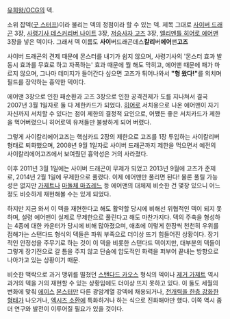 [[유희왕/OCG]]의 덱.

소위 잡덱([[굿 스터프]])이라 불리는 덱의 정점이라 할 수 있는 덱. 제목 그대로 [[사이버 드래곤]] 3장, [[사령기사 데스커리버 나이트]] 3장, [[저승사자 고즈]] 3장, [[엘리멘틀 히어로 에어맨]] 3장을 넣은 덱이다. 그래서 덱 이름도 '''사이'''버드래곤데스'''칼리'''버'''에어'''맨'''고즈'''

사이버 드래곤의 견제 때문에 몬스터를 내기가 쉽지 않으며, 사령기사의 '몬스터 효과 발동시 효과를 무효로 하고 자폭하는' 효과 때문에 뭘 해도 막히고, 에어맨 때문에 패가 마르지 않으며, 그나마 데미지가 들어간다 싶으면 고즈가 튀어나와서 '''"형 왔다!"'''를 외치며 필드를 장악하는 흉악한 덱이다.

에어맨 3장으로 인한 패순환과 고즈 3장으로 인한 공격견제가 도를 지나쳐서 결국 2007년 3월 1일자로 둘 다 제한카드가 되었다. [[히어로(유희왕)|히어로]] 서치용으로 나온 에어맨이 자기자신까지 서치할 수 있다는 점이 제한의 결정적 요인으로, 어쨌든 좋은 서치카드가 제한을 먹어버렸으니 히어로덱 유저들만 불쌍하게 되어 버렸다.

그렇게 사이칼리에어고즈는 핵심카드 2장의 제한으로 고즈를 1장 투입하는 사이칼리버 형태로 퇴화했으며, 2008년 9월 1일자로 사이버 드래곤까지 제한을 먹으면서 예전의 사이칼리에어고즈에서 보여줬던 흉악성은 거의 사라졌다.

이후 2011년 3월 1일에는 사이버 드래곤이 무제가 되었고 2013년 9월에 고즈가 준제로, 2014년 2월 1일에 무제한으로 풀렸다. 이제 에어맨만 풀리면 된다! 물론 풀릴 가능성은 없지만 [[가제트(유희왕)|가제트]]나 [[마돌체|마돌체 마죠레느]] 등 에어맨의 대체제 비슷한 건 몇장 있으니 어느정도 비슷하게 재현해볼 수는 있게 되었다.

하지만 지금 와서 이 덱을 재현한다고 해도 활약할 당시에 비해선 위협적인 덱이 되지 못하며, 설령 에어맨이 실제로 무제한으로 풀린다고 해도 마찬가지다. 덱의 주축을 형성하는 4종에 대한 카운터가 당시에 비해 많아졌으며, 애초에 이렇게 한장씩 천천히 우위를 점해가는 스탠다드 형식의 덱들은 파워 부족으로 더이상 뜨기 힘들어진 상황이다. 장기적인 안정성을 주무기로 하는 것이 이 덱을 비롯한 스탠다드 덱이지만, 대부분의 덱들이 그렇게 장기전으로 갈 틈을 주지 않고 단숨에 압도적인 화력을 퍼부어 끝내는 방향으로 나아가고 있는 상황이기 때문.

비슷한 맥락으로 과거 맹위를 떨쳤던 [[카오스(유희왕)|스탠다드 카오스]] 형식의 덱이나 [[가제트(유희왕)|제거 가제트]] 역시 과거의 덱을 거의 재현할 수 있는 상황임에도 더이상 뜨지 못하고 있다. 이 둘도 세월의 변화에 맞춰 [[카오스 솔저 -개벽-|에이스]] [[카오스 소서러(유희왕)|몬스터]]만 다른 광암계열 강덱에 채용되거나, [[드래고닉 군단|전개력을 한층 강화한 형태]]가 나오거나, [[엑시즈 소환]]에 특화하거나 하는 식으로 진화해야만 했다. 이쪽 역시 좀더 연구와 발전이 이루어질 필요가 있을 것이다.
